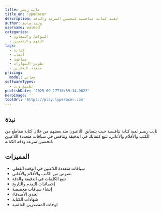 ```yaml
---
title: تايب ريسر
title_en: TypeRacer
description: لعبة كتابة تنافسية لتحسين السرعة والدقة
author: وليد صادق
username: waleed
categories:
  - التواصل والتعاون
  - الفهم والتحسين
tags:
  - كتابة
  - ألعاب
  - منافسة
  - تطوير-المهارات
  - متعدد-اللاعبين
pricing:
  model: مجاني
softwareTypes:
  - تطبيق ويب
publishDate: '2025-09-17T10:59:14.002Z'
heroImage: ''
toolUrl: 'https://play.typeracer.com'
---
```


## نبذة

تايب ريسر لعبة كتابة تنافسية حيث يتسابق اللاعبون ضد بعضهم من خلال كتابة مقاطع من الكتب والأفلام والأغاني. تتبع كلماتك في الدقيقة وتنافس في سباقات متعددة اللاعبين لتحسين سرعة ودقة الكتابة.

## المميزات

- سباقات متعددة اللاعبين في الوقت الفعلي
- نصوص من الكتب والأفلام والأغاني
- تتبع الكلمات في الدقيقة والدقة
- إحصائيات التقدم والتاريخ
- إنشاء سباقات مخصصة
- تحدي الأصدقاء
- شهادات الكتابة
- لوحات المتصدرين العالمية
